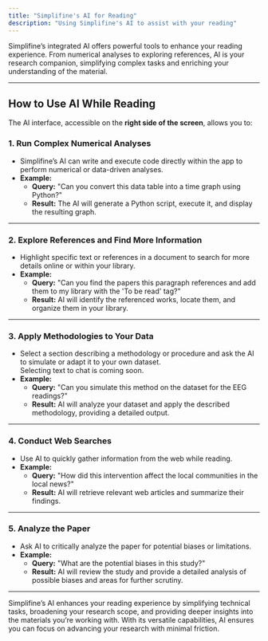 ```yaml
---
title: "Simplifine's AI for Reading"
description: "Using Simplifine's AI to assist with your reading"
--- 
```

Simplifine’s integrated AI offers powerful tools to enhance your reading experience. From numerical analyses to exploring references, AI is your research companion, simplifying complex tasks and enriching your understanding of the material.

---

## How to Use AI While Reading  

The AI interface, accessible on the **right side of the screen**, allows you to:  

### 1. **Run Complex Numerical Analyses**  
- Simplifine’s AI can write and execute code directly within the app to perform numerical or data-driven analyses.  
- **Example:**  
  - **Query:** "Can you convert this data table into a time graph using Python?"  
  - **Result:** The AI will generate a Python script, execute it, and display the resulting graph.  

---

### 2. **Explore References and Find More Information**  
- Highlight specific text or references in a document to search for more details online or within your library.  
- **Example:**  
  - **Query:** "Can you find the papers this paragraph references and add them to my library with the 'To be read' tag?"  
  - **Result:** AI will identify the referenced works, locate them, and organize them in your library.  

---

### 3. **Apply Methodologies to Your Data**  
- Select a section describing a methodology or procedure and ask the AI to simulate or adapt it to your own dataset.  
<Note>Selecting text to chat is coming soon.</Note>
- **Example:**  
  - **Query:** "Can you simulate this method on the dataset for the EEG readings?"  
  - **Result:** AI will analyze your dataset and apply the described methodology, providing a detailed output.  

---

### 4. **Conduct Web Searches**  
- Use AI to quickly gather information from the web while reading.  
- **Example:**  
  - **Query:** "How did this intervention affect the local communities in the local news?"  
  - **Result:** AI will retrieve relevant web articles and summarize their findings.  

---

### 5. **Analyze the Paper**  
- Ask AI to critically analyze the paper for potential biases or limitations.  
- **Example:**  
  - **Query:** "What are the potential biases in this study?"  
  - **Result:** AI will review the study and provide a detailed analysis of possible biases and areas for further scrutiny.  

---

Simplifine’s AI enhances your reading experience by simplifying technical tasks, broadening your research scope, and providing deeper insights into the materials you’re working with. With its versatile capabilities, AI ensures you can focus on advancing your research with minimal friction.
